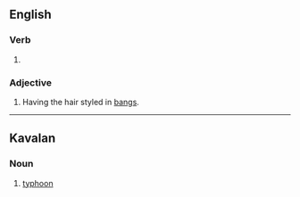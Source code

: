 ==English==

===Verb===
{{head|en|verb form}}

# {{en-past of|bang}}

===Adjective===
{{en-adj|-}}

# Having the hair styled in [[bangs]].

----

==Kavalan==

===Noun===
{{head|ckv|noun}}

# [[typhoon]]